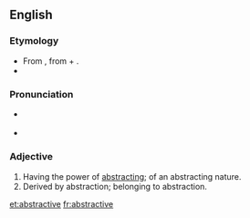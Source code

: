 ==English==

===Etymology===
* From {{ML.}}  {{term|abstractivus|lang=la}}, from {{etyl|la}} {{term|abstractus|lang=la}} + {{term|-ivus||-ive|lang=la}}.
* {{suffix|abstract|ive}}
 
===Pronunciation===
* {{a|RP}} {{IPA|/əbˈstɹæk.tɪv/}}
* {{a|US}} {{IPA|/æbˈstɹæk.tɪv/|/əbˈstɹæk.tɪv/}}

===Adjective===
{{en-adj}}

# Having the power of [[abstracting]]; of an abstracting nature.
# Derived by abstraction; belonging to abstraction.

[[et:abstractive]]
[[fr:abstractive]]